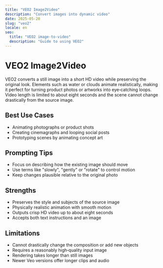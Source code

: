```yaml
---
title: "VEO2 Image2Video"
description: "Convert images into dynamic video"
date: 2025-05-20
slug: "veo2"
locale: en
seo:
  title: "VEO2 image-to-video"
  description: "Guide to using VEO2"
---
```


# VEO2 Image2Video

VEO2 converts a still image into a short HD video while preserving the original
look. Elements such as water or clouds animate realistically, making it perfect
for turning product photos or artworks into eye‑catching loops. Video length is
limited to about eight seconds and the scene cannot change drastically from the
source image.

## Best Use Cases

- Animating photographs or product shots
- Creating cinemagraphs and looping social posts
- Prototyping scenes by animating concept art

## Prompting Tips

- Focus on describing how the existing image should move
- Use terms like "slowly", "gently" or "rotate" to control motion
- Keep changes plausible relative to the original photo

## Strengths

- Preserves the style and subjects of the source image
- Physically realistic animation with smooth motion
- Outputs crisp HD video up to about eight seconds
- Accepts both text instructions and an image

## Limitations

- Cannot drastically change the composition or add new objects
- Requires a reasonably high‑quality input image
- Rendering takes longer than still images
- Newer Veo versions offer longer clips and audio
